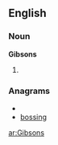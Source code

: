 ==English==

===Noun===
'''Gibsons'''

# {{plural of|[[Gibson]]}}

===Anagrams===
* {{alphagram|bginoss}}
* [[bossing#English|bossing]]

[[ar:Gibsons]]